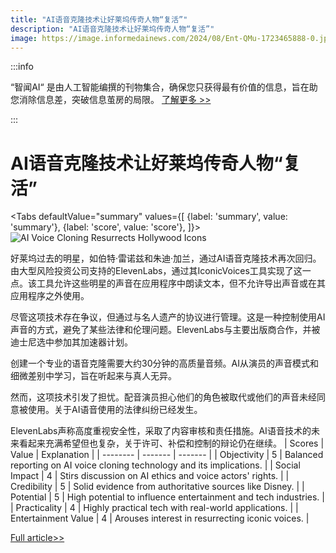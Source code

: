 ```yaml
---
title: "AI语音克隆技术让好莱坞传奇人物“复活”"
description: "AI语音克隆技术让好莱坞传奇人物“复活”"
image: https://image.informedainews.com/2024/08/Ent-QMu-1723465888-0.jpg
---
```



:::info

“智闻AI“ 是由人工智能编撰的刊物集合，确保您只获得最有价值的信息，旨在助您消除信息差，突破信息茧房的局限。  [了解更多 >>](/)

:::

# AI语音克隆技术让好莱坞传奇人物“复活”


<Tabs
	defaultValue="summary"
	values={[
	{label: 'summary', value: 'summary'},
	{label: 'score', value: 'score'},
]}>
<TabItem value="summary">
<img
  src="https://image.informedainews.com/2024/08/Ent-QMu-1723465888-0.jpg"
  alt="AI Voice Cloning Resurrects Hollywood Icons"
/>



好莱坞过去的明星，如伯特·雷诺兹和朱迪·加兰，通过AI语音克隆技术再次回归。由大型风险投资公司支持的ElevenLabs，通过其IconicVoices工具实现了这一点。该工具允许这些明星的声音在应用程序中朗读文本，但不允许导出声音或在其应用程序之外使用。

尽管这项技术存在争议，但通过与名人遗产的协议进行管理。这是一种控制使用AI声音的方式，避免了某些法律和伦理问题。ElevenLabs与主要出版商合作，并被迪士尼选中参加其加速器计划。

创建一个专业的语音克隆需要大约30分钟的高质量音频。AI从演员的声音模式和细微差别中学习，旨在听起来与真人无异。

然而，这项技术引发了担忧。配音演员担心他们的角色被取代或他们的声音未经同意被使用。关于AI语音使用的法律纠纷已经发生。

ElevenLabs声称高度重视安全性，采取了内容审核和责任措施。AI语音技术的未来看起来充满希望但也复杂，关于许可、补偿和控制的辩论仍在继续。
</TabItem>
<TabItem value="score">
	| Scores     | Value   | Explanation |
	| -------- | ------- | ------- |
	| Objectivity  | 5    | Balanced reporting on AI voice cloning technology and its implications.    |
	| Social Impact | 4     | Stirs discussion on AI ethics and voice actors' rights.    |
	| Credibility    | 5    | Solid evidence from authoritative sources like Disney.    |
	| Potential    | 5    | High potential to influence entertainment and tech industries.    |
	| Practicality    | 4    | Highly practical tech with real-world applications.    |
	| Entertainment Value    | 4    | Arouses interest in resurrecting iconic voices.    |
</TabItem>
</Tabs>

[Full article>>](https://www.cnbc.com/2024/08/11/hollywood-icons-of-the-past-are-coming-back-in-ai-voice-cloning-deals.html)
